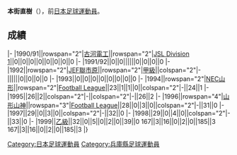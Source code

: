 {{Infobox football biography
|name=本街直樹
|image=
|fullname=本街直樹
|birth_date={{Birth date and age|1968|7|31}}
|cityofbirth=[[兵庫縣|兵庫縣]]
|countryofbirth=[[日本|日本]]
|position=[[後衛_(足球)|後衛]]
|currentclub=
|years=1991-1993<br/>1994-1999
|clubs=[[JEF聯市原·千葉|古河電工/JEF聯市原]]<br/>[[山形山神|NEC山形/山形山神]]
|caps(goals)=
|nationalyears=
|nationalteam=
|nationalcaps(goals)=
}}
'''本街直樹'''（{{Bd|1968年|7月31日||}}），前[[日本|日本]][[足球|足球]][[運動員|運動員]]。

==成績==
{{Football player club statistics 1|YYN}}
{{Football player club statistics 2|JPN|YYN}}
|-
|1990/91||rowspan="2"|[[JEF聯市原·千葉|古河電工]]||rowspan="2"|[[Japan_Soccer_League|JSL Division 1]]||0||0||0||0||0||0||0||0
|-
|1991/92||0||0||||||0||0||0||0
|-
|1992||rowspan="2"|[[JEF聯市原·千葉|JEF聯市原]]||rowspan="2"|[[日本職業足球甲級聯賽|甲級]]||colspan="2"|-||||||0||0||0||0
|-
|1993||0||0||0||0||0||0||0||0
|-
|1994||rowspan="2"|[[山形山神|NEC山形]]||rowspan="2"|[[Japan_Football_League|Football League]]||23||1||1||0||colspan="2"|-||24||1
|-
|1995||26||2||colspan="2"|-||colspan="2"|-||26||2
|-
|1996||rowspan="4"|[[山形山神|山形山神]]||rowspan="3"|[[Japan_Football_League|Football League]]||28||0||3||0||colspan="2"|-||31||0
|-
|1997||29||0||3||0||colspan="2"|-||32||0
|-
|1998||29||0||4||0||colspan="2"|-||33||0
|-
|1999||[[日本職業足球乙級聯賽|乙級]]||32||0||5||0||2||0||39||0
{{Football player club statistics 3|1|JPN}}167||3||16||0||2||0||185||3
{{Football player club statistics 5}}167||3||16||0||2||0||185||3
|}

{{Japan-sport-bio-stub}}
{{Soccer-player-stub}}
[[Category:日本足球運動員|Category:日本足球運動員]]
[[Category:兵庫縣足球運動員|Category:兵庫縣足球運動員]]